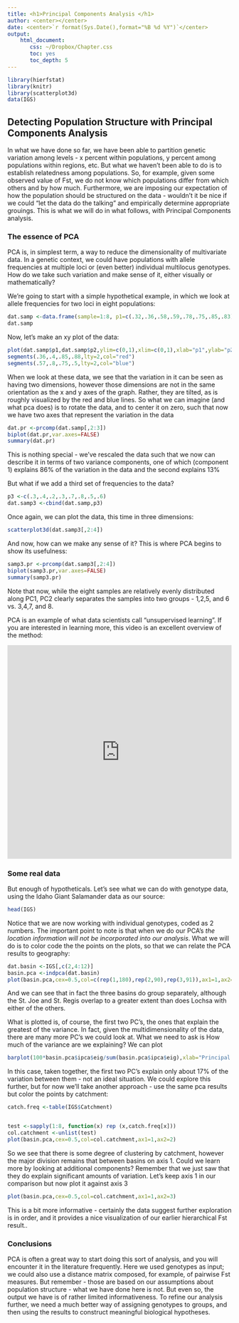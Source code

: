 ```yaml
---
title: <h1>Principal Components Analysis </h1>
author: <center></center>
date: <center>`r format(Sys.Date(),format="%B %d %Y")`</center>
output: 
    html_document:
       css: ~/Dropbox/Chapter.css
       toc: yes
       toc_depth: 5
---
```




```r
library(hierfstat)
library(knitr)
library(scatterplot3d)
data(IGS)
```

##  Detecting Population Structure with Principal Components Analysis

In what we have done so far, we have been able to partition genetic variation among levels - x percent within populations, y percent among populations within regions, etc.  But what we haven't been able to do is to establish relatedness among populations.  So, for example, given some observed value of Fst, we do not know which populations differ from which others and by how much.  Furthermore, we are imposing our expectation of how the population should be structured on the data - wouldn't it be nice if we could "let the data do the talking" and empirically determine appropriate grouings.  This is what we will do in what follows, with Principal Components analysis.

### The essence of PCA

PCA is, in simplest term, a way to reduce the dimensionality of multivariate data.  In a genetic context, we could have populations with allele frequencies at multiple loci or (even better) individual multilocus genotypes.  How do we take such variation and make sense of it, either visually or mathematically?


We're going to start with a simple hypothetical example, in which we look at allele frequencies for two loci in eight populations:

```r
dat.samp <-data.frame(sample=1:8, p1=c(.32,.36,.58,.59,.78,.75,.85,.83),p2=c(.4,.55,.42,.78,.60,.90,.80,.95))
dat.samp
```

Now, let's make an xy plot of the data:

```r
plot(dat.samp$p1,dat.samp$p2,ylim=c(0,1),xlim=c(0,1),xlab="p1",ylab="p2")
segments(.36,.4,.85,.88,lty=2,col="red")
segments(.57,.8,.75,.5,lty=2,col="blue")
```

When we look at these data, we see that the variation in it can be seen as having two dimensions, however those dimensions are not in the same orientation as the x and y axes of the graph.  Rather, they are tilted, as is roughly visualized by the red and blue lines.  So what we can imagine (and what pca does) is to rotate the data, and to center it on zero, such that now we have two axes that represent the variation in the data

```r
dat.pr <-prcomp(dat.samp[,2:3])
biplot(dat.pr,var.axes=FALSE)
summary(dat.pr)
```

This is nothing special - we've rescaled the data such that we now can describe it in terms of two variance components, one of which (component 1) explains 86% of the variation in the data and the second explains 13%

But what if we add a third set of frequencies to the data?

```r
p3 <-c(.3,.4,.2,.3,.7,.8,.5,.6)
dat.samp3 <-cbind(dat.samp,p3)


```
Once again, we can plot the data, this time in three dimensions:

```r
scatterplot3d(dat.samp3[,2:4])
```

And now, how can we make any sense of it?  This is where PCA begins to show its usefulness:

```r
samp3.pr <-prcomp(dat.samp3[,2:4])
biplot(samp3.pr,var.axes=FALSE)
summary(samp3.pr)
```

Note that now, while the eight samples are relatively evenly distributed along PC1, PC2 clearly separates the samples into two groups - 1,2,5, and 6 vs. 3,4,7, and 8.

PCA is an example of what data scientists call "unsupervised learning". If you are interested in learning more, this video is an excellent overview of the method:

<iframe width="100%" height="480" src="https://www.youtube.com/embed/ipyxSYXgzjQ" frameborder="0" allowfullscreen></iframe>

### Some real data

But enough of hypotheticals.  Let's see what we can do with genotype data, using the Idaho Giant Salamander data as our source:

```r
head(IGS)
```

Notice that we are now working with individual genotypes, coded as 2 numbers.  The important point to note is that when we do our PCA's *the location information will not be incorporated into our analysis*.  What we will do is to color code the  the points on the plots, so that we can relate the PCA results to geography:



```r
dat.basin <-IGS[,c(2,4:12)]
basin.pca <-indpca(dat.basin)
plot(basin.pca,cex=0.5,col=c(rep(1,180),rep(2,90),rep(3,91)),ax1=1,ax2=2)
```

And we can see that in fact the three basins do group separately, although the St. Joe and St. Regis overlap to a greater extent than does Lochsa with either of the others.

What is plotted is, of course, the first two PC's, the ones that explain the greatest of the variance.  In fact, given the multidimensionality of the data, there are many more PC's we could look at.  What we need to ask is How much of the variance are we explaining?  We can plot 

```r
barplot(100*basin.pca$ipca$eig/sum(basin.pca$ipca$eig),xlab="Principal Component",ylab="Percent Variance Explained")
```

In this case, taken together, the first two PC's explain only about 17% of the variation between them - not an ideal situation.  We could explore this further, but for now we'll take another approach - use the same pca results but color the points by catchment:

```r
catch.freq <-table(IGS$Catchment)


test <-sapply(1:8, function(x) rep (x,catch.freq[x]))
col.catchment <-unlist(test)
plot(basin.pca,cex=0.5,col=col.catchment,ax1=1,ax2=2)
```

So we see that there is some degree of clustering by catchment, however the major division remains that between basins on axis 1.  Could we learn more by looking at additional components?  Remember that we just saw that they do explain significant amounts of variation.  Let's keep axis 1 in our comparison but now plot it against axis 3

```r
plot(basin.pca,cex=0.5,col=col.catchment,ax1=1,ax2=3)
```

This is a bit more informative - certainly the data suggest further exploration is in order, and it provides a nice visualization of our earlier hierarchical Fst result..



### Conclusions

PCA is often a great way to start doing this sort of analysis, and you will encounter it in the literature frequently.  Here we used genotypes as input; we could also use a distance matrix composed, for example, of pairwise Fst measures.  But remember - those are based on our assumptions about population structure - what we have done here is not.  But even so, the output we have is of rather limited informativeness.  To refine our analysis further, we need a much better way of assigning genotypes to groups, and then using the results to construct meaningful biological hypotheses.
